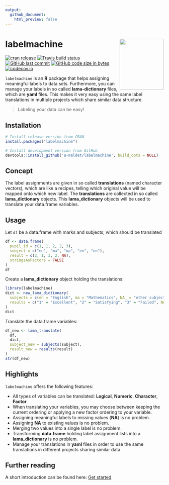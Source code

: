 ```yaml
---
output:
  github_document:
    html_preview: false
---
```

# labelmachine <img src="man/figures/logo.png" align="right" alt="" width=140 height=162 />

<!-- badges: start -->
[![cran release](https://www.r-pkg.org/badges/version-last-release/labelmachine)](https://www.r-pkg.org/badges/version-last-release/labelmachine)
[![Travis build status](https://travis-ci.org/a-maldet/labelmachine.svg?branch=master)](https://travis-ci.org/a-maldet/labelmachine)
[![GitHub last commit](https://img.shields.io/github/last-commit/a-maldet/labelmachine.svg?logo=github)](https://github.com/a-maldet/labelmachine/commits/master)
[![GitHub code size in bytes](https://img.shields.io/github/languages/code-size/a-maldet/labelmachine.svg?logo=github)](https://github.com/a-maldet/labelmachine)
[![codecov.io](https://codecov.io/github/a-maldet/labelmachine/coverage.svg?branch=master)](https://codecov.io/github/a-maldet/labelmachine?branch=master)
<!-- badges: end -->

`labelmachine` is an **R** package that helps assigning meaningful
labels to data sets.
Furthermore, you can manage your labels
in so called **lama-dictionary** files, which are **yaml** files.
This makes it very easy using the same label translations in multiple
projects which share similar data structure.

> Labeling your data can be easy!

## Installation

```r
# Install release version from CRAN
install.packages("labelmachine")

# Install development version from GitHub
devtools::install_github('a-maldet/labelmachine', build_opts = NULL)
```

## Concept

The label assignments are given in so called **translations** (named character vectors),
which are like a recipes, telling which original value will be mapped onto which new label.
The **translations** are collected in so called **lama_dictionary** objects.
This **lama_dictionary** objects will be used to translate your data.frame variables.

## Usage

Let `df` be a data.frame with marks and subjects, which should be translated
```r
df <- data.frame(
  pupil_id = c(1, 1, 2, 2, 3),
  subject = c("en", "ma", "ma", "en", "en"),
  result = c(2, 1, 3, 2, NA),
  stringsAsFactors = FALSE
)
df
```

Create a **lama_dictionary** object holding the translations:
```r
library(labelmachine)
dict <- new_lama_dictionary(
  subjects = c(en = "English", ma = "Mathematics", NA_ = "other subjects"),
  results = c("1" = "Excellent", "2" = "Satisfying", "3" = "Failed", NA_ = "Missed")
)
dict
```

Translate the data.frame variables:
```r
df_new <- lama_translate(
  df,
  dict,
  subject_new = subjects(subject),
  result_new = results(result)
)
str(df_new)
```

## Highlights

`labelmachine` offers the following features:

* All types of variables can be translated: **Logical**, **Numeric**, **Character**, **Factor**
* When translating your variables, you may choose between keeping the current ordering or applying a new factor ordering to your variable.
* Assigning meaningful labels to missing values (**NA**) is no problem.
* Assigning **NA** to existing values is no problem.
* Merging two values into a single label is no problem.
* Transforming **data.frame** holding label assignment lists into a **lama_dictionary** is no problem.
* Manage your translations in **yaml** files in order to use the same translations
  in different projects sharing similar data.

## Further reading

A short introduction can be found here: [Get started] 

[Get started]: https://a-maldet.github.io/labelmachine/articles/labelmachine.html

